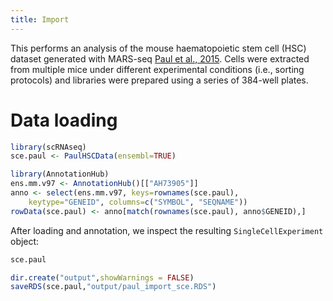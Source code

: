 ```yaml
---
title: Import
---
```


This performs an analysis of the mouse haematopoietic stem cell (HSC) dataset generated with MARS-seq [Paul et al., 2015](https://doi.org/10.1016/j.cell.2015.11.013).
Cells were extracted from multiple mice under different experimental conditions (i.e., sorting protocols) and libraries were prepared using a series of 384-well plates.

# Data loading

```r
library(scRNAseq)
sce.paul <- PaulHSCData(ensembl=TRUE)
```

```r
library(AnnotationHub)
ens.mm.v97 <- AnnotationHub()[["AH73905"]]
anno <- select(ens.mm.v97, keys=rownames(sce.paul), 
    keytype="GENEID", columns=c("SYMBOL", "SEQNAME"))
rowData(sce.paul) <- anno[match(rownames(sce.paul), anno$GENEID),]
```

After loading and annotation, we inspect the resulting `SingleCellExperiment` object:

```r
sce.paul
```

```r
dir.create("output",showWarnings = FALSE)
saveRDS(sce.paul,"output/paul_import_sce.RDS")
```


